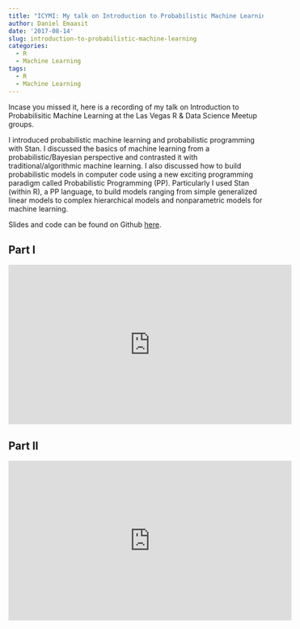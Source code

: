 ```yaml
---
title: "ICYMI: My talk on Introduction to Probabilistic Machine Learning"
author: Daniel Emaasit
date: '2017-08-14'
slug: introduction-to-probabilistic-machine-learning
categories:
  - R
  - Machine Learning
tags:
  - R
  - Machine Learning
---
```


Incase you missed it, here is a recording of my talk on Introduction to Probabilisitic Machine Learning at the Las Vegas R & Data Science Meetup groups.

I introduced probabilistic machine learning and probabilistic programming with Stan. I discussed the basics of machine learning from a probabilistic/Bayesian perspective and contrasted it with traditional/algorithmic machine learning. I also discussed how to build probabilistic models in computer code using a new exciting programming paradigm called Probabilistic Programming (PP). Particularly I used Stan (within R), a PP language, to build models ranging from simple generalized linear models to complex hierarchical models and nonparametric models for machine learning.

Slides and code can be found on Github [here](https://bit.ly/intro-pml-lv).

## Part I

<iframe width="560" height="315" src="https://www.youtube.com/embed/ICFtztrK9a4" frameborder="0" allowfullscreen></iframe>

## Part II

<iframe width="560" height="315" src="https://www.youtube.com/embed/YsGAce_3Ql4" frameborder="0" allowfullscreen></iframe>